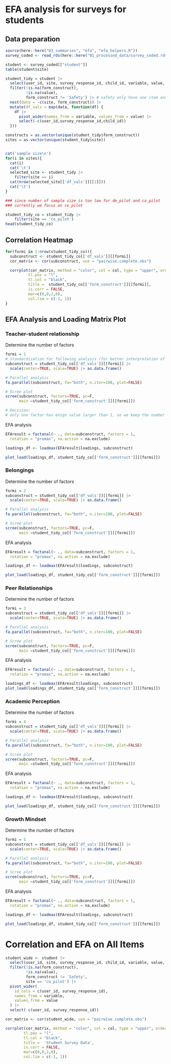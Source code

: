 
# EFA analysis for surveys for students

## Data preparation
```r
source(here::here("03_summaries", "efa", "efa_helpers.R"))
survey_coded <- read_rds(here::here("01_processed_data/survey_coded.rds"))

student <- survey_coded[["student"]]
table(student$site)

student_tidy = student |>
  select(user_id, site, survey_response_id, child_id, variable, value, form_construct) |>
  filter(!is.na(form_construct), 
         !is.na(value),
         form_construct != 'Safety') |> # safety only have one item and cannot be used for EFA
  nest(data = -c(site, form_construct)) |>
  mutate(df_vals = map(data, function(df) {
    df |>
      pivot_wider(names_from = variable, values_from = value) |>
      select(-c(user_id,survey_response_id,child_id))
  })) 

constructs = as.vector(unique(student_tidy$form_construct))
sites = as.vector(unique(student_tidy$site))


cat('sample size\n')
for(i in sites){
  cat(i)
  cat('\t')
  selected_site <- student_tidy |>
    filter(site == i) 
  cat(nrow(selected_site[['df_vals']][[1]]))
  cat('\t')
}

### since number of sample size is too low for de_pilot and ca_pilot
### currently we focus on co_pilot

student_tidy_co = student_tidy |>
    filter(site == 'co_pilot') 
head(student_tidy_co)
```

## Correlation Heatmap
```r

for(formi in 1:nrow(student_tidy_co)){
  subconstruct <- student_tidy_co[['df_vals']][[formi]]
  cor_matrix <- cor(subconstruct, use = "pairwise.complete.obs")

  corrplot(cor_matrix, method = "color", col = col, type = "upper", order = "original",
          tl.pos = "l", 
          tl.col = "black", 
          title =  student_tidy_co[['form_construct']][[formi]], 
          is.corr = FALSE,
          mar=c(0,0,2,0),
          col.lim = c(-1, 1)) 
}

```



## EFA Analysis and Loading Matrix Plot

### Teacher-student relationship

Determine the number of factors
```r
formi = 1
# standardization for following analysis (for better interpretation of loadings)
subconstruct = student_tidy_co[['df_vals']][[formi]] |>
  scale(center=TRUE, scale=TRUE) |> as.data.frame()

# Parallel analysis
fa.parallel(subconstruct, fa="both", n.iter=100, plot=FALSE)

# Scree plot
scree(subconstruct, factors=TRUE, pc=F, 
      main =student_tidy_co[['form_construct']][[formi]])

# Decision:
# only one factor has enign value larger than 1, so we keep the number of factors at 1
```

EFA analysis
```r
EFAresult = factanal(~ ., data=subconstruct, factors = 1,
  rotation = "promax", na.action = na.exclude)

loadings_df <- loadmax(EFAresult$loadings, subconstruct)

plot_load(loadings_df, student_tidy_co[['form_construct']][[formi]])
```

### Belongings

Determine the number of factors
```r
formi = 2
subconstruct = student_tidy_co[['df_vals']][[formi]] |>
  scale(center=TRUE, scale=TRUE) |> as.data.frame()

# Parallel analysis
fa.parallel(subconstruct, fa="both", n.iter=100, plot=FALSE)

# Scree plot
scree(subconstruct, factors=TRUE, pc=F, 
      main =student_tidy_co[['form_construct']][[formi]])
```

EFA analysis
```r
EFAresult = factanal(~ ., data=subconstruct, factors = 1,
  rotation = "promax", na.action = na.exclude)

loadings_df <- loadmax(EFAresult$loadings, subconstruct)

plot_load(loadings_df, student_tidy_co[['form_construct']][[formi]])
```


### Peer Relationships

Determine the number of factors
```r
formi = 3
subconstruct = student_tidy_co[['df_vals']][[formi]] |>
  scale(center=TRUE, scale=TRUE) |> as.data.frame()

# Parallel analysis
fa.parallel(subconstruct, fa="both", n.iter=100, plot=FALSE)

# Scree plot
scree(subconstruct, factors=TRUE, pc=F, 
      main =student_tidy_co[['form_construct']][[formi]])
```

EFA analysis
```r
EFAresult = factanal(~ ., data=subconstruct, factors = 1,
  rotation = "promax", na.action = na.exclude)

loadings_df <- loadmax(EFAresult$loadings, subconstruct)
plot_load(loadings_df, student_tidy_co[['form_construct']][[formi]])
```



### Academic Perception

Determine the number of factors
```r
formi = 4
subconstruct = student_tidy_co[['df_vals']][[formi]] |>
  scale(center=TRUE, scale=TRUE) |> as.data.frame()

# Parallel analysis
fa.parallel(subconstruct, fa="both", n.iter=100, plot=FALSE)

# Scree plot
scree(subconstruct, factors=TRUE, pc=F, 
      main =student_tidy_co[['form_construct']][[formi]])
```

EFA analysis
```r
EFAresult = factanal(~ ., data=subconstruct, factors = 1,
  rotation = "promax", na.action = na.exclude)

loadings_df <- loadmax(EFAresult$loadings, subconstruct)

plot_load(loadings_df, student_tidy_co[['form_construct']][[formi]])
```

### Growth Mindset

Determine the number of factors
```r
formi = 5
subconstruct = student_tidy_co[['df_vals']][[formi]] |>
  scale(center=TRUE, scale=TRUE) |> as.data.frame()

# Parallel analysis
fa.parallel(subconstruct, fa="both", n.iter=100, plot=FALSE)

# Scree plot
scree(subconstruct, factors=TRUE, pc=F, 
      main =student_tidy_co[['form_construct']][[formi]])
```

EFA analysis
```r
EFAresult = factanal(~ ., data=subconstruct, factors = 1,
  rotation = "promax", na.action = na.exclude)

loadings_df <- loadmax(EFAresult$loadings, subconstruct)

plot_load(loadings_df, student_tidy_co[['form_construct']][[formi]])
```

# Correlation and EFA on All Items
```r
student_wide <- student |>
  select(user_id, site, survey_response_id, child_id, variable, value, form_construct) |>
  filter(!is.na(form_construct), 
         !is.na(value),
         form_construct != 'Safety',
         site == 'co_pilot') |>
  pivot_wider(
    id_cols = c(user_id, survey_response_id),
    names_from = variable,
    values_from = value
  ) |>
  select(-c(user_id, survey_response_id))

cor_matrix <- cor(student_wide, use = "pairwise.complete.obs")

corrplot(cor_matrix, method = "color", col = col, type = "upper", order = "original",
        tl.pos = "l", 
        tl.col = "black", 
        title =  'Student Survey Data', 
        is.corr = FALSE,
        mar=c(0,0,2,0),
        col.lim = c(-1, 1)) 
```






